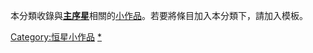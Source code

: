 {{Catnav|頁面分類|自然科学|天文学|天体|恒星|主序星}}
{{hiddencat}}
本分類收錄與'''[[主序星|主序星]]'''相關的[[Wikipedia:小作品|小作品]]。若要將條目加入本分類下，請加入'''{{tl|main-star-stub}}'''模板。

[[Category:恒星小作品|Category:恒星小作品]]
[[Category:主序星|*]]